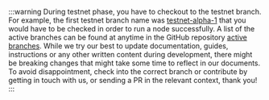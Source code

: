 :::warning
During testnet phase, you have to checkout to the testnet branch. For example, the first testnet branch name was [testnet-alpha-1](https://github.com/fleek-network/lightning/tree/testnet-alpha-1) that you would have to be checked in order to run a node successfully. A list of the active branches can be found at anytime in the GitHub repository [active branches](https://github.com/fleek-network/lightning/branches). While we try our best to update documentation, guides, instructions or any other written content during development, there might be breaking changes that might take some time to reflect in our documents. To avoid disappointment, check into the correct branch or contribute by getting in touch with us, or sending a PR in the relevant context, thank you!
:::